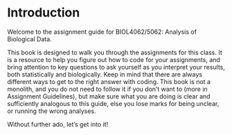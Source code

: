 # **Introduction** {.unnumbered}

Welcome to the assignment guide for BIOL4062/5062: Analysis of Biological Data.

This book is designed to walk you through the assignments for this class. It is a resource to help you figure out how to code for your assignments, and bring attention to key questions to ask yourself as you interpret your results, both statistically and biologically. Keep in mind that there are always different ways to get to the right answer with coding. This book is not a monolith, and you do not need to follow it if you don't want to (more in Assignment Guidelines), but make sure what you are doing is clear and sufficiently analogous to this guide, else you lose marks for being unclear, or running the wrong analyses.

Without further ado, let's get into it!